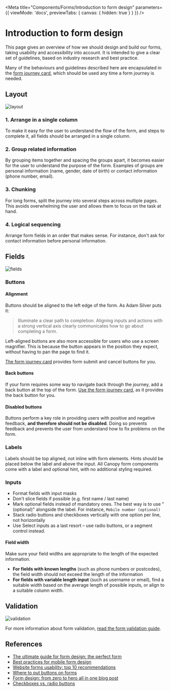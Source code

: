 
<Meta title="Components/Forms/Introduction to form design" parameters={{ viewMode: 'docs', previewTabs: { canvas: { hidden: true } } }} />

# Introduction to form design

<p class="standfirst">This page gives an overview of how we should design and build our forms, taking usability and accessibility into account. It is intended to give a clear set of guidelines, based on industry research and best practice.</p>

Many of the behaviours and guidelines described here are encapsulated in the [form journey card](https://legal-and-general.github.io/canopy/?path=/story/components-card-examples--form-journey-card), which should be used any time a form journey is needed.

## Layout

![layout](docs/forms/forms-design/layout.png)

### 1. Arrange in a single column

To make it easy for the user to understand the flow of the form, and steps to complete it, all fields should be arranged in a single column.

### 2. Group related information

By grouping items together and spacing the groups apart, it becomes easier for the user to understand the purpose of the form. Examples of groups are personal information (name, gender, date of birth) or contact information (phone number, email).

### 3. Chunking

For long forms, split the journey into several steps across multiple pages. This avoids overwhelming the user and allows them to focus on the task at hand.

### 4. Logical sequencing

Arrange form fields in an order that makes sense. For instance, don't ask for contact information before personal information.

## Fields

![fields](docs/forms/forms-design/fields.png)

### Buttons

#### Alignment

Buttons should be aligned to the left edge of the form. As Adam Silver puts it:

> Illuminate a clear path to completion. Aligning inputs and actions with a strong vertical axis clearly communicates how to go about completing a form.

Left-aligned buttons are also more accessible for users who use a screen magnifier. This is because the button appears in the position they expect, without having to pan the page to find it.

[The form journey card](./?path=/story/components-card-examples--form-journey-card) provides form submit and cancel buttons for you.

#### Back buttons

If your form requires some way to navigate back through the journey, add a back button at the top of the form. [Use the form journey card](./?path=/story/components-card-examples--form-journey-card), as it provides the back button for you.

#### Disabled buttons

Buttons perform a key role in providing users with positive and negative feedback, **and therefore should not be disabled**. Doing so prevents feedback and prevents the user from understand how to fix problems on the form.

### Labels

Labels should be top aligned, not inline with form elements. Hints should be placed below the label and above the input. All Canopy form components come with a label and optional hint, with no additional styling required.

### Inputs

- Format fields with input masks
- Don't slice fields if possible (e.g. first name / last name)
- Mark optional fields instead of mandatory ones. The best way is to use "(optional)" alongside the label. For instance, `Mobile number (optional)`
- Stack radio buttons and checkboxes vertically with one option per line, not horizontally
- Use Select inputs as a last resort – use radio buttons, or a segment control instead.

#### Field width

Make sure your field widths are appropriate to the length of the expected information.

- **For fields with known lengths** (such as phone numbers or postcodes), the field width should not exceed the length of the information
- **For fields with variable length input** (such as username or email), find a suitable width based on the average length of possible inputs, or align to a suitable column width.

## Validation

![validation](docs/forms/forms-design/validation.png)

For more information about form validation, [read the form validation guide](./?path=/docs/components-forms-form-validation-guide--page).

## References

- <a href="https://medium.com/@carolinalina/the-ultimate-guide-for-form-design-the-perfect-form-acea20367ed1" target="_blank">The ultimate guide for form design: the perfect form</a>
- <a href="https://www.smashingmagazine.com/2018/08/best-practices-for-mobile-form-design/" target="_blank">Best practices for mobile form design</a>
- <a href="https://www.nngroup.com/articles/web-form-design/" target="_blank">Website forms usability: top 10 recommendations</a>
- <a href="https://adamsilver.io/articles/where-to-put-buttons-in-forms/" target="_blank">Where to put buttons on forms</a>
- <a href="https://adamsilver.io/articles/forms-design-from-zero-to-hero-all-in-one-blog-post/" target="_blank">Form design: from zero to hero all in one blog post</a>
- <a href="https://www.nngroup.com/articles/checkboxes-vs-radio-buttons/" target="_blank">Checkboxes vs. radio buttons</a>

<Feedback />

